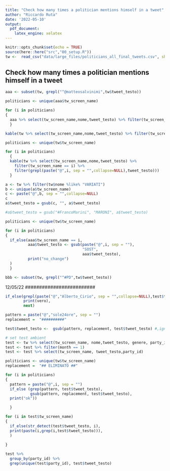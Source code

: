 ```yaml
---
title: "Check how many times a politician mentions himself in a tweet"
author: "Riccardo Ruta"
date: '2022-05-10'
output: 
  pdf_document: 
    latex_engine: xelatex
---
```


```r
knitr::opts_chunk$set(echo = TRUE)
source(here::here("src","00_setup.R"))
tw <-  read_csv("data/large_files/politicians_all_final_tweets.csv", show_col_types = FALSE )
```

## Check how many times a politician mentions himself in a tweet


```r
aaa <- subset(tw, grepl("^@matteosalvinimi",tw$tweet_testo))
```


```r
politicians <- unique(aaa$tw_screen_name)

for (i in politicians)
{
  aaa %>% select(tw_screen_name,nome,tweet_testo) %>% filter(tw_screen_name == i) %>% filter(grepl(paste("@",i, sep = "",collapse=NULL),tweet_testo))
  }
```

```r
kable(tw %>% select(tw_screen_name,nome,tweet_testo) %>% filter(tw_screen_name == "matteosalvinimi") %>% filter(grepl("@matteosalvinimi",tweet_testo)))

```

```r
politicians <- unique(tw$tw_screen_name)

for (i in politicians)
  {
  kable(tw %>% select(tw_screen_name,nome,tweet_testo) %>%
    filter(tw_screen_name == i) %>%
    filter(grepl(paste("@",i, sep = "",collapse=NULL),tweet_testo)))
  }
```

```r
a <- tw %>% filter(tw$nome %like% "VARIATI")
b <- unique(a$tw_screen_name)
c <- paste("@",b, sep = "",collapse=NULL)
c
a$tweet_testo = gsub(c, "", a$tweet_testo)

#a$tweet_testo = gsub("#FrancoMarini", "MARONI", a$tweet_testo)

```


```r
politicians <- unique(tw$tw_screen_name)

for (i in politicians)
{
  if_else(aaa$tw_screen_name == i,
          aaa$tweet_testo <- gsub(paste("@",i, sep = ""),
                                  "SOST",
                                  aaa$tweet_testo),
          print("no_change")
  )
  }
```

```r
bbb <- subset(tw, grepl("^#PD",tw$tweet_testo))
```
##############################
#############################
12/05/22
#########################
```r
if_else(grepl(paste("@","Alberto_Cirio", sep = "",collapse=NULL),test$tweet_testo),
        print(vero),
        next)
```

```r

pattern = paste("@","sole24ore", sep = "")
replacement =  "##########"

test$tweet_testo <-  gsub(pattern, replacement, test$tweet_testo) #,ignore.case = TRUE, perl = FALSE,fixed = FALSE)

```





```r
# set test ambient
test <- tw %>% select(tw_screen_name, nome,tweet_testo, genere, party_id, chamber, status, date, week, month)
test <- test %>% filter(month == 1)
test <- test %>% select(tw_screen_name, tweet_testo,party_id)
```


```r

politicians <- unique(tw$tw_screen_name)
replacement =  "## ELIMINATO ##"

for (i in politicians)
{
  pattern = paste("@",i, sep = "")
  if_else (grep(pattern, test$tweet_testo),
           gsub(pattern, replacement, test$tweet_testo),
  print("ok"))

  }

```





```r
for (i in test$tw_screen_name)
{
  if_else(str_detect(test$tweet_testo, i),
  print(paste(i,grep(i,test$tweet_testo))),
  )
  
}
```


```r
test %>%
  group_by(party_id) %>%
  grep(unique(test$party_id), test$tweet_testo)
```













